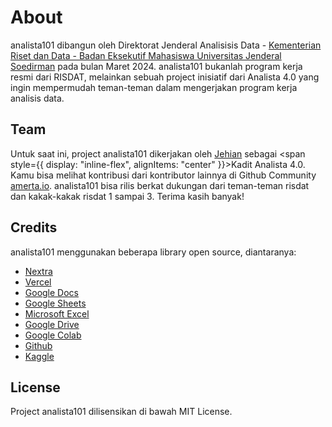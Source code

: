 
# About

analista101 dibangun oleh Direktorat Jenderal Analisisis Data - [Kementerian Riset dan Data - Badan Eksekutif Mahasiswa Universitas Jenderal Soedirman](https://dataatunsoed.bem-unsoed.com/) pada bulan Maret 2024. analista101 bukanlah program kerja resmi dari RISDAT, melainkan sebuah project inisiatif dari Analista 4.0 yang ingin mempermudah teman-teman dalam mengerjakan program kerja analisis data.

## Team

Untuk saat ini, project analista101 dikerjakan oleh [Jehian](https://sendomoka.dev) sebagai <span style={{ display: "inline-flex", alignItems: "center" }}><GiChessKing />Kadit</span> Analista 4.0. Kamu bisa melihat kontribusi dari kontributor lainnya di Github Community [amerta.io](https://github.com/amerta-io). analista101 bisa rilis berkat dukungan dari teman-teman risdat dan kakak-kakak risdat 1 sampai 3. Terima kasih banyak!

## Credits

analista101 menggunakan beberapa library open source, diantaranya:

- [Nextra](https://nextra.site)
- [Vercel](https://vercel.com)
- [Google Docs](https://docs.google.com)
- [Google Sheets](https://sheets.google.com)
- [Microsoft Excel](https://office.com)
- [Google Drive](https://drive.google.com)
- [Google Colab](https://colab.research.google.com)
- [Github](https://github.com)
- [Kaggle](https://kaggle.com)

## License

Project analista101 dilisensikan di bawah MIT License.